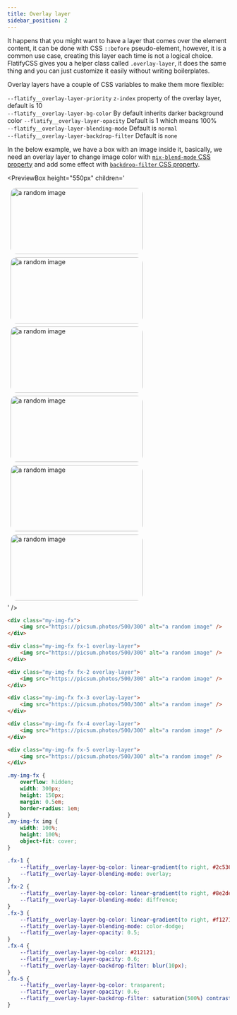 ```yaml
---
title: Overlay layer
sidebar_position: 2
---
```



It happens that you might want to have a layer that comes over the element content, it can be done with CSS `::before` pseudo-element, however, it is a common use case, creating this layer each time is not a logical choice.  
FlatifyCSS gives you a helper class called `.overlay-layer`, it does the same thing and you can just customize it easily without writing boilerplates.

Overlay layers have a couple of CSS variables to make them more flexible:

`--flatify__overlay-layer-priority` `z-index` property of the overlay layer, default is 10  
`--flatify__overlay-layer-bg-color` By default inherits darker background color
`--flatify__overlay-layer-opacity` Default is 1 which means 100%  
`--flatify__overlay-layer-blending-mode` Default is `normal`  
`--flatify__overlay-layer-backdrop-filter` Default is `none`

In the below example, we have a box with an image inside it, basically, we need an overlay layer to change image color with [`mix-blend-mode` CSS property](https://developer.mozilla.org/en-US/docs/Web/CSS/mix-blend-mode) and add some effect with [`backdrop-filter` CSS property](https://developer.mozilla.org/en-US/docs/Web/CSS/backdrop-filter).

<PreviewBox
	height="550px"
	children='<!DOCTYPE html>
<html lang="en">
	<head>
		<meta charset="UTF-8" />
		<meta http-equiv="X-UA-Compatible" content="IE=edge" />
		<meta name="viewport" content="width=device-width, initial-scale=1.0" />
		<link rel="stylesheet" href="https://raw.githack.com/amir2mi/FlatifyCSS/master/dist/css/flatify-min.css" />
		<title>Overlay layer</title>
        <style>
            .my-img-fx{
                overflow: hidden;
                width: 300px;
                height: 150px;
				margin: 0.5em;
                border-radius: 1em;
            }
            .my-img-fx img{
                width: 100%;
                height: 100%;
                object-fit: cover;
            }
            .fx-1{
                 --flatify__overlay-layer-bg-color: linear-gradient(to right, #2C5364, #203A43, #0F2027);
                --flatify__overlay-layer-blending-mode: overlay;
            }
            .fx-2{
                --flatify__overlay-layer-bg-color: linear-gradient(to right, #8e2de2, #4a00e0);
                --flatify__overlay-layer-blending-mode: diffrence;
            }
            .fx-3{
                --flatify__overlay-layer-bg-color: linear-gradient(to right, #f12711, #f5af19);
                --flatify__overlay-layer-blending-mode: color-dodge;
                --flatify__overlay-layer-opacity: 0.5;
            }
            .fx-4{
                --flatify__overlay-layer-bg-color: #212121;
                --flatify__overlay-layer-opacity: 0.6;
                --flatify__overlay-layer-backdrop-filter: blur(10px);
            }
            .fx-5{
                --flatify__overlay-layer-bg-color: trasparent;
                --flatify__overlay-layer-opacity: 0.6;
                --flatify__overlay-layer-backdrop-filter: saturation(500%) contrast(500%) grayscale(100%);
            }
        </style>
    </head>
    <body>
    	<div class="flex-center">
            <div class="my-img-fx">
    		    <img src="https://picsum.photos/500/300" alt="a random image"/>
    	    </div>
            <div class="my-img-fx fx-1 overlay-layer">
    		    <img src="https://picsum.photos/500/300" alt="a random image"/>
    	    </div>
        </div>
    	<div class="flex-center">
            <div class="my-img-fx fx-2 overlay-layer">
    		    <img src="https://picsum.photos/500/300" alt="a random image"/>
    	    </div>
            <div class="my-img-fx fx-3 overlay-layer">
    		    <img src="https://picsum.photos/500/300" alt="a random image"/>
    	    </div>
        </div>
        <div class="flex-center">
            <div class="my-img-fx fx-4 overlay-layer">
    		    <img src="https://picsum.photos/500/300" alt="a random image"/>
    	    </div>
            <div class="my-img-fx fx-5 overlay-layer">
    		    <img src="https://picsum.photos/500/300" alt="a random image"/>
    	    </div>
        </div>
    </body>

</html>'
/>

```html title="index.html"
<div class="my-img-fx">
	<img src="https://picsum.photos/500/300" alt="a random image" />
</div>

<div class="my-img-fx fx-1 overlay-layer">
	<img src="https://picsum.photos/500/300" alt="a random image" />
</div>

<div class="my-img-fx fx-2 overlay-layer">
	<img src="https://picsum.photos/500/300" alt="a random image" />
</div>

<div class="my-img-fx fx-3 overlay-layer">
	<img src="https://picsum.photos/500/300" alt="a random image" />
</div>

<div class="my-img-fx fx-4 overlay-layer">
	<img src="https://picsum.photos/500/300" alt="a random image" />
</div>

<div class="my-img-fx fx-5 overlay-layer">
	<img src="https://picsum.photos/500/300" alt="a random image" />
</div>
```

```css title="style.scss"
.my-img-fx {
	overflow: hidden;
	width: 300px;
	height: 150px;
	margin: 0.5em;
	border-radius: 1em;
}
.my-img-fx img {
	width: 100%;
	height: 100%;
	object-fit: cover;
}

.fx-1 {
	--flatify__overlay-layer-bg-color: linear-gradient(to right, #2c5364, #203a43, #0f2027);
	--flatify__overlay-layer-blending-mode: overlay;
}
.fx-2 {
	--flatify__overlay-layer-bg-color: linear-gradient(to right, #8e2de2, #4a00e0);
	--flatify__overlay-layer-blending-mode: diffrence;
}
.fx-3 {
	--flatify__overlay-layer-bg-color: linear-gradient(to right, #f12711, #f5af19);
	--flatify__overlay-layer-blending-mode: color-dodge;
	--flatify__overlay-layer-opacity: 0.5;
}
.fx-4 {
	--flatify__overlay-layer-bg-color: #212121;
	--flatify__overlay-layer-opacity: 0.6;
	--flatify__overlay-layer-backdrop-filter: blur(10px);
}
.fx-5 {
	--flatify__overlay-layer-bg-color: trasparent;
	--flatify__overlay-layer-opacity: 0.6;
	--flatify__overlay-layer-backdrop-filter: saturation(500%) contrast(500%) grayscale(100%);
}
```
